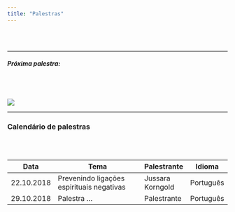 ```yaml
---
title: "Palestras"
---
```


<br></br>

----

##### Próxima palestra:

<br></br>

![](images/proxima_palestra.jpg)

----

### Calendário de palestras

<br></br>

Data | Tema | Palestrante | Idioma
-----|------------------------------------------------------------|-------------|--------
22.10.2018|Prevenindo ligações espirituais negativas|Jussara Korngold|Português
29.10.2018|Palestra ... | Palestrante | Português
